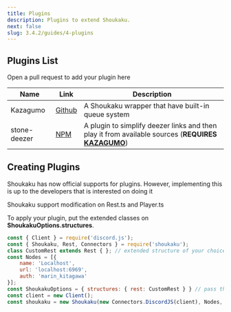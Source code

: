 ```yaml
---
title: Plugins
description: Plugins to extend Shoukaku.
next: false
slug: 3.4.2/guides/4-plugins
---
```


## Plugins List

Open a pull request to add your plugin here

Name   | Link     | Description
-------|----------|------------
Kazagumo | [Github](https://github.com/Takiyo0/Kazagumo) | A Shoukaku wrapper that have built-in queue system
stone-deezer | [NPM](https://www.npmjs.com/package/stone-deezer) | A plugin to simplify deezer links and then play it from available sources (**REQUIRES [KAZAGUMO](https://github.com/Takiyo0/Kazagumo)**)

## Creating Plugins

Shoukaku has now official supports for plugins. However, implementing this is up to the developers that is interested on doing it

Shoukaku support modification on Rest.ts and Player.ts

To apply your plugin, put the extended classes on **ShoukakuOptions.structures**.

```js
const { Client } = require('discord.js');
const { Shoukaku, Rest, Connectors } = require('shoukaku');
class CustomRest extends Rest { }; // extended structure of your choice
const Nodes = [{
    name: 'Localhost',
    url: 'localhost:6969',
    auth: 'marin_kitagawa'
}];
const ShoukakuOptions = { structures: { rest: CustomRest } } // pass the custom structure to Shoukaku
const client = new Client();
const shoukaku = new Shoukaku(new Connectors.DiscordJS(client), Nodes, ShoukakuOptions);
```
